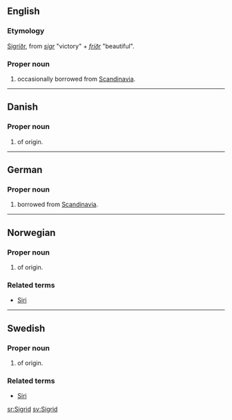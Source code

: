 ==English==

===Etymology===
{{ON.}} [[Sigríðr]], from ''[[sigr]]'' "victory" + ''[[fríðr]]'' "beautiful".

===Proper noun===
{{en-proper noun}}

# {{given name|female}} occasionally borrowed from [[Scandinavia]].

----

==Danish==

===Proper noun===
{{infl|da|proper noun}}

# {{given name|female|lang=da}} of {{ON.|lang=da}} origin.

----

==German==

===Proper noun===
{{infl|de|proper noun}}

# {{given name|female|lang=de}} borrowed from [[Scandinavia]].

----

==Norwegian==

===Proper noun===
{{infl|no|proper noun}}

# {{given name|female|lang=no}} of {{ON.|lang=no}} origin.

===Related terms===
* [[Siri]]

----

==Swedish==

===Proper noun===
{{infl|sv|proper noun}}

# {{given name|female|lang=sv}} of {{ON.|lang=sv}} origin.

===Related terms===
* [[Siri]]

[[sr:Sigrid]]
[[sv:Sigrid]]